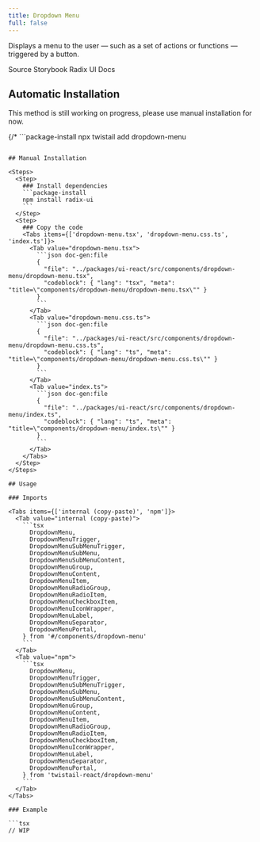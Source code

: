 ```yaml
---
title: Dropdown Menu
full: false
---
```


Displays a menu to the user — such as a set of actions or functions — triggered by a button.

<Badges>
  <BadgeLink href="https://github.com/riipandi/twistail/tree/main/packages/ui-react/src/components/dropdown-menu" external>
    Source
  </BadgeLink>
  <BadgeLink href="https://storybook.twistail.com/?path=/docs/base-components-dropdownmenu--default" external>
    Storybook
  </BadgeLink>
  <BadgeLink href="https://www.radix-ui.com/primitives/docs/components/dropdown-menu#api-reference" external>
    Radix UI Docs
  </BadgeLink>
</Badges>

## Automatic Installation

<Callout type='warn'>
  This method is still working on progress, please use manual installation for now.
</Callout>

{/* ```package-install
npx twistail add dropdown-menu
``` */}

## Manual Installation

<Steps>
  <Step>
    ### Install dependencies
    ```package-install
    npm install radix-ui
    ```
  </Step>
  <Step>
    ### Copy the code
    <Tabs items={['dropdown-menu.tsx', 'dropdown-menu.css.ts', 'index.ts']}>
      <Tab value="dropdown-menu.tsx">
        ```json doc-gen:file
        {
          "file": "../packages/ui-react/src/components/dropdown-menu/dropdown-menu.tsx",
          "codeblock": { "lang": "tsx", "meta": "title=\"components/dropdown-menu/dropdown-menu.tsx\"" }
        }
        ```
      </Tab>
      <Tab value="dropdown-menu.css.ts">
        ```json doc-gen:file
        {
          "file": "../packages/ui-react/src/components/dropdown-menu/dropdown-menu.css.ts",
          "codeblock": { "lang": "ts", "meta": "title=\"components/dropdown-menu/dropdown-menu.css.ts\"" }
        }
        ```
      </Tab>
      <Tab value="index.ts">
        ```json doc-gen:file
        {
          "file": "../packages/ui-react/src/components/dropdown-menu/index.ts",
          "codeblock": { "lang": "ts", "meta": "title=\"components/dropdown-menu/index.ts\"" }
        }
        ```
      </Tab>
    </Tabs>
  </Step>
</Steps>

## Usage

### Imports

<Tabs items={['internal (copy-paste)', 'npm']}>
  <Tab value="internal (copy-paste)">
    ```tsx
      DropdownMenu,
      DropdownMenuTrigger,
      DropdownMenuSubMenuTrigger,
      DropdownMenuSubMenu,
      DropdownMenuSubMenuContent,
      DropdownMenuGroup,
      DropdownMenuContent,
      DropdownMenuItem,
      DropdownMenuRadioGroup,
      DropdownMenuRadioItem,
      DropdownMenuCheckboxItem,
      DropdownMenuIconWrapper,
      DropdownMenuLabel,
      DropdownMenuSeparator,
      DropdownMenuPortal,
    } from '#/components/dropdown-menu'
    ```
  </Tab>
  <Tab value="npm">
    ```tsx
      DropdownMenu,
      DropdownMenuTrigger,
      DropdownMenuSubMenuTrigger,
      DropdownMenuSubMenu,
      DropdownMenuSubMenuContent,
      DropdownMenuGroup,
      DropdownMenuContent,
      DropdownMenuItem,
      DropdownMenuRadioGroup,
      DropdownMenuRadioItem,
      DropdownMenuCheckboxItem,
      DropdownMenuIconWrapper,
      DropdownMenuLabel,
      DropdownMenuSeparator,
      DropdownMenuPortal,
    } from 'twistail-react/dropdown-menu'
    ```
  </Tab>
</Tabs>

### Example

```tsx
// WIP
```
